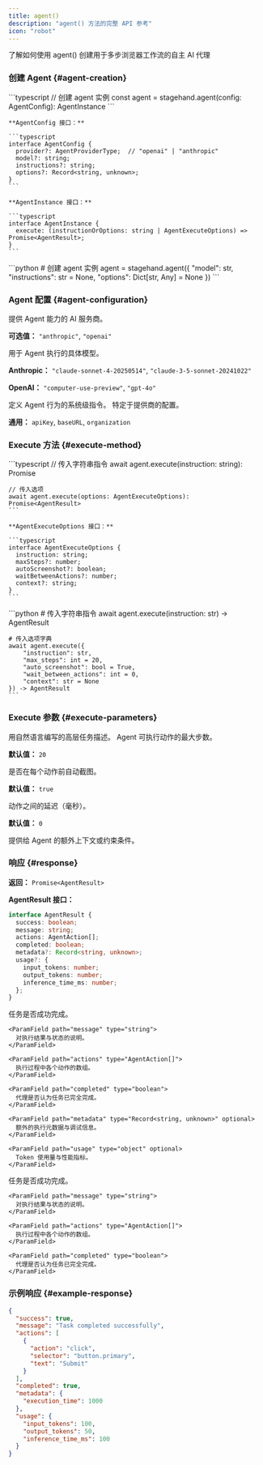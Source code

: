 ```yaml
---
title: agent()
description: "agent() 方法的完整 API 参考"
icon: "robot"
---
```


<CardGroup cols={1}>
  <Card title="Agent" icon="robot" href="/zh/basics/agent">
    了解如何使用 agent() 创建用于多步浏览器工作流的自主 AI 代理
  </Card>
</CardGroup>

### 创建 Agent {#agent-creation}

<Tabs>
  <Tab title="TypeScript">
    ```typescript
    // 创建 agent 实例
    const agent = stagehand.agent(config: AgentConfig): AgentInstance
    ```

    **AgentConfig 接口：**

    ```typescript
    interface AgentConfig {
      provider?: AgentProviderType;  // "openai" | "anthropic"
      model?: string;
      instructions?: string;
      options?: Record<string, unknown>;
    }
    ```

    **AgentInstance 接口：**

    ```typescript
    interface AgentInstance {
      execute: (instructionOrOptions: string | AgentExecuteOptions) => Promise<AgentResult>;
    }
    ```
  </Tab>

  <Tab title="Python">
    ```python
    # 创建 agent 实例
    agent = stagehand.agent({
        "model": str,
        "instructions": str = None,
        "options": Dict[str, Any] = None
    })
    ```
  </Tab>
</Tabs>

### Agent 配置 {#agent-configuration}

<ParamField path="provider" type="AgentProviderType" optional>
  提供 Agent 能力的 AI 服务商。

  **可选值：** `"anthropic"`, `"openai"`
</ParamField>

<ParamField path="model" type="string" optional>
  用于 Agent 执行的具体模型。

  **Anthropic：** `"claude-sonnet-4-20250514"`, `"claude-3-5-sonnet-20241022"`

  **OpenAI：** `"computer-use-preview"`, `"gpt-4o"`
</ParamField>

<ParamField path="instructions" type="string" optional>
  定义 Agent 行为的系统级指令。
</ParamField>

<ParamField path="options" type="Record<string, unknown>" optional>
  特定于提供商的配置。

  **通用：** `apiKey`, `baseURL`, `organization`
</ParamField>

### Execute 方法 {#execute-method}

<Tabs>
  <Tab title="TypeScript">
    ```typescript
    // 传入字符串指令
    await agent.execute(instruction: string): Promise<AgentResult>

    // 传入选项
    await agent.execute(options: AgentExecuteOptions): Promise<AgentResult>
    ```

    **AgentExecuteOptions 接口：**

    ```typescript
    interface AgentExecuteOptions {
      instruction: string;
      maxSteps?: number;
      autoScreenshot?: boolean;
      waitBetweenActions?: number;
      context?: string;
    }
    ```
  </Tab>

  <Tab title="Python">
    ```python
    # 传入字符串指令
    await agent.execute(instruction: str) -> AgentResult

    # 传入选项字典
    await agent.execute({
        "instruction": str,
        "max_steps": int = 20,
        "auto_screenshot": bool = True,
        "wait_between_actions": int = 0,
        "context": str = None
    }) -> AgentResult
    ```
  </Tab>
</Tabs>

### Execute 参数 {#execute-parameters}

<ParamField path="instruction" type="string" required>
  用自然语言编写的高层任务描述。
</ParamField>

<ParamField path="maxSteps" type="number" optional>
  Agent 可执行动作的最大步数。

  **默认值：** `20`
</ParamField>

<ParamField path="autoScreenshot" type="boolean" optional>
  是否在每个动作前自动截图。

  **默认值：** `true`
</ParamField>

<ParamField path="waitBetweenActions" type="number" optional>
  动作之间的延迟（毫秒）。

  **默认值：** `0`
</ParamField>

<ParamField path="context" type="string" optional>
  提供给 Agent 的额外上下文或约束条件。
</ParamField>

### 响应 {#response}

**返回：** `Promise<AgentResult>`

**AgentResult 接口：**

```typescript
interface AgentResult {
  success: boolean;
  message: string;
  actions: AgentAction[];
  completed: boolean;
  metadata?: Record<string, unknown>;
  usage?: {
    input_tokens: number;
    output_tokens: number;
    inference_time_ms: number;
  };
}
```

<Tabs>
  <Tab title="TypeScript">
    <ParamField path="success" type="boolean">
      任务是否成功完成。
    </ParamField>

    <ParamField path="message" type="string">
      对执行结果与状态的说明。
    </ParamField>

    <ParamField path="actions" type="AgentAction[]">
      执行过程中各个动作的数组。
    </ParamField>

    <ParamField path="completed" type="boolean">
      代理是否认为任务已完全完成。
    </ParamField>

    <ParamField path="metadata" type="Record<string, unknown>" optional>
      额外的执行元数据与调试信息。
    </ParamField>

    <ParamField path="usage" type="object" optional>
      Token 使用量与性能指标。
    </ParamField>
  </Tab>

  <Tab title="Python">
    <ParamField path="success" type="boolean">
      任务是否成功完成。
    </ParamField>

    <ParamField path="message" type="string">
      对执行结果与状态的说明。
    </ParamField>

    <ParamField path="actions" type="AgentAction[]">
      执行过程中各个动作的数组。
    </ParamField>

    <ParamField path="completed" type="boolean">
      代理是否认为任务已完全完成。
    </ParamField>
  </Tab>
</Tabs>

### 示例响应 {#example-response}

```json
{
  "success": true,
  "message": "Task completed successfully",
  "actions": [
    {
      "action": "click",
      "selector": "button.primary",
      "text": "Submit"
    }
  ],
  "completed": true,
  "metadata": {
    "execution_time": 1000
  },
  "usage": {
    "input_tokens": 100,
    "output_tokens": 50,
    "inference_time_ms": 100
  }
}
```